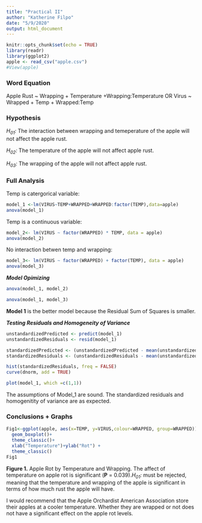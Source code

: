 ```yaml
---
title: "Practical II"
author: "Katherine Filpo"
date: "5/9/2020"
output: html_document
---
```


```r
knitr::opts_chunk$set(echo = TRUE)
library(readr)
library(ggplot2)
apple <- read_csv("apple.csv")
#View(apple)
```

### Word Equation

Apple Rust ~ Wrapping + Temperature +Wrapping:Temperature
 OR
Virus ~ Wrapped + Temp + Wrapped:Temp

### Hypothesis 

*H~01~:* The interaction between wrapping and temeperature of the apple will not affect the apple rust. 

*H~02~:* The temperature of the apple will not affect apple rust.

*H~03~:* The wrapping of the apple will not affect apple rust.

### Full Analysis

Temp is catergorical variable:
```r
model_1 <-lm(VIRUS~TEMP+WRAPPED+WRAPPED:factor(TEMP),data=apple)
anova(model_1)
```

Temp is a continuous variable:
```r
model_2<- lm(VIRUS ~ factor(WRAPPED) * TEMP, data = apple)
anova(model_2)
```

No interaction betwen temp and wrapping:
```r
model_3<- lm(VIRUS ~ factor(WRAPPED) + factor(TEMP), data = apple)
anova(model_3)
```


***Model Opimizing***
```r
anova(model_1, model_2)
```

```r
anova(model_1, model_3)
```

**Model 1** is the better model because the Residual Sum of Squares is smaller. 

***Testing Residuals and Homogeneity of Variance***
```r
unstandardizedPredicted <- predict(model_1)
unstandardizedResiduals <- resid(model_1)

standardizedPredicted <- (unstandardizedPredicted - mean(unstandardizedPredicted)) / sd(unstandardizedPredicted)
standardizedResiduals <- (unstandardizedResiduals - mean(unstandardizedResiduals)) / sd(unstandardizedResiduals)

hist(standardizedResiduals, freq = FALSE)
curve(dnorm, add = TRUE) 
```

```r
plot(model_1, which =c(1,1))
```

The assumptions of Model_1 are sound. The standardized residuals and homogenitity of variance are as expected. 


### Conclusions + Graphs

```r
Fig1<-ggplot(apple, aes(x=TEMP, y=VIRUS,colour=WRAPPED, group=WRAPPED)) +
  geom_boxplot()+
  theme_classic()+
  xlab("Temperature")+ylab("Rot") +
  theme_classic() 
Fig1
```
 
 **Figure 1.** Apple Rot by Temperature and Wrapping. The affect of temperature on apple rot is significant (**P** = 0.039).*H~01~:* must be rejected, meaning that the temperature and wrapping of the apple is significant in terms of how much rust the apple will have. 

I would recommend that the Apple Orchardist American Association store their apples at a cooler temperature. Whether they are wrapped or not does not have a significant effect on the apple rot levels. 

